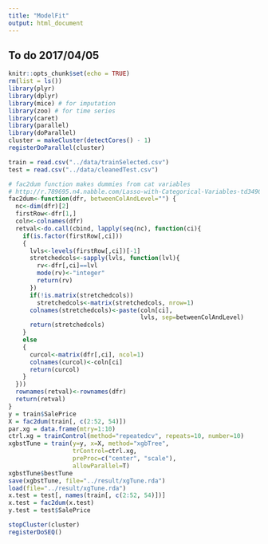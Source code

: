 ```yaml
---
title: "ModelFit"
output: html_document
---
```

## To do 2017/04/05


```r
knitr::opts_chunk$set(echo = TRUE)
rm(list = ls())
library(plyr)
library(dplyr)
library(mice) # for imputation
library(zoo) # for time series
library(caret)
library(parallel)
library(doParallel)
cluster = makeCluster(detectCores() - 1)
registerDoParallel(cluster)
```


```r
train = read.csv("../data/trainSelected.csv")
test = read.csv("../data/cleanedTest.csv")

# fac2dum function makes dummies from cat variables
# http://r.789695.n4.nabble.com/Lasso-with-Categorical-Variables-td3490531.html
fac2dum<-function(dfr, betweenColAndLevel="") {
  nc<-dim(dfr)[2]
  firstRow<-dfr[1,]
  coln<-colnames(dfr)
  retval<-do.call(cbind, lapply(seq(nc), function(ci){
    if(is.factor(firstRow[,ci]))
    {
      lvls<-levels(firstRow[,ci])[-1]
      stretchedcols<-sapply(lvls, function(lvl){
        rv<-dfr[,ci]==lvl
        mode(rv)<-"integer"
        return(rv)
      })
      if(!is.matrix(stretchedcols))
        stretchedcols<-matrix(stretchedcols, nrow=1)
      colnames(stretchedcols)<-paste(coln[ci],
                                     lvls, sep=betweenColAndLevel)
      return(stretchedcols)
    }
    else
    {
      curcol<-matrix(dfr[,ci], ncol=1)
      colnames(curcol)<-coln[ci]
      return(curcol)
    }
  }))
  rownames(retval)<-rownames(dfr)
  return(retval)
}
y = train$SalePrice
X = fac2dum(train[, c(2:52, 54)])
par.xg = data.frame(mtry=1:10)
ctrl.xg = trainControl(method="repeatedcv", repeats=10, number=10)
xgbstTune = train(y=y, x=X, method="xgbTree", 
                  trControl=ctrl.xg, 
                  preProc=c("center", "scale"), 
                  allowParallel=T)
xgbstTune$bestTune
save(xgbstTune, file="../result/xgTune.rda")
load(file="../result/xgTune.rda")
x.test = test[, names(train[, c(2:52, 54)])]
x.test = fac2dum(x.test)
y.test = test$SalePrice

stopCluster(cluster)
registerDoSEQ()
```
